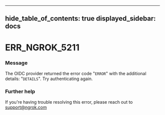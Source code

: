 

---
hide_table_of_contents: true
displayed_sidebar: docs
---


# ERR_NGROK_5211

### Message
The OIDC provider returned the error code "`ERROR`" with the additional details: "`DETAILS`". Try authenticating again.

<ErrorDetails />



### Further help
If you're having trouble resolving this error, please reach out to [support@ngrok.com](mailto:support@ngrok.com?subject=Help%20with%20ERR_NGROK_5211)

